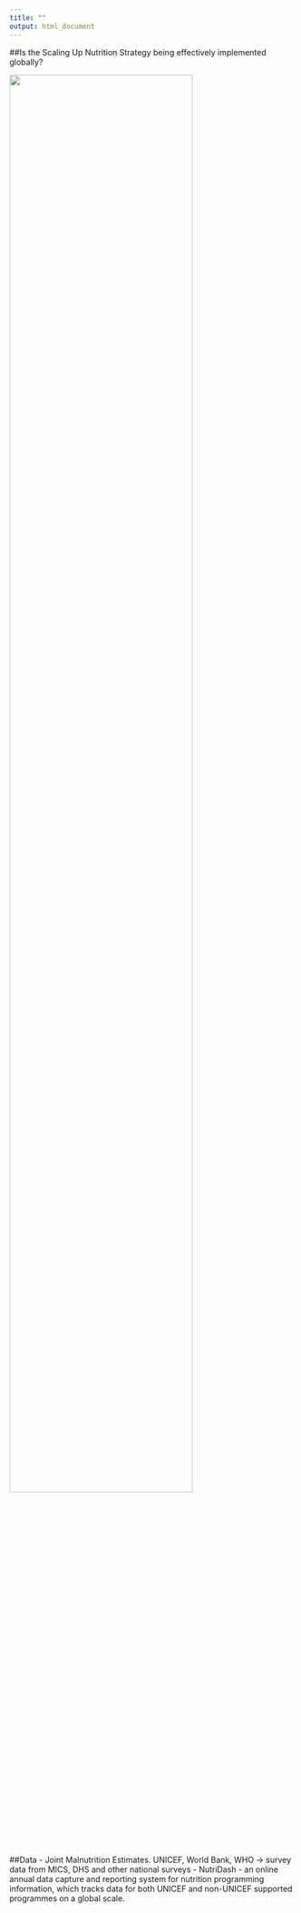 ```yaml
---
title: ""
output: html_document
---
```


##Is the Scaling Up Nutrition Strategy being effectively implemented globally?

<img src="C:/Users/crish/OneDrive/Documents/GitHub/Malnutrition/Project/images/framework.png" width="80%" />


##Data
- Joint Malnutrition Estimates. UNICEF, World Bank, WHO -> survey data from MICS, DHS and other national surveys
- NutriDash - an online annual data capture and reporting system for nutrition programming information, which tracks data for both UNICEF and non-UNICEF supported programmes on a global scale.

